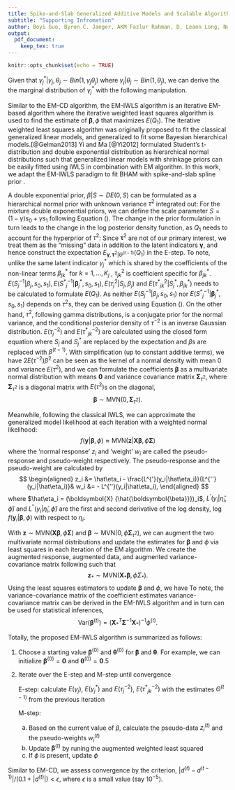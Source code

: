 ```yaml
---
title: Spike-and-Slab Generalized Additive Models and Scalable Algorithms for High-Dimensional Data
subtitle: "Supporting Infromation"
author: Boyi Guo, Byron C. Jaeger, AKM Fazlur Rahman, D. Leann Long, Nengjun Yi
output: 
  pdf_document:
    keep_tex: true
---
```


```r
knitr::opts_chunk$set(echo = TRUE)


```
\newcommand{\tp}{*}
\newcommand{\pr}{\text{Pr}}
\newcommand{\bs}[1]{\boldsymbol{#1}}

\subsection{Supplementary Information 1: Marginal Distribution of $\gamma_j^\tp$}
Given that $\gamma_{j}^\tp | \gamma_{j}, \theta_j \sim Bin(1, \gamma_{j}\theta_j)$ where $\gamma_{j} | \theta_j \sim Bin(1, \theta_j)$, we can derive the the marginal distribution of $\gamma_{j}^\tp$ with the following manipulation.
\begin{align*}
& \pr(\gamma_j^\tp = 1 | \theta_j)  = \pr(\gamma_j^\tp = 1, \gamma_j = 1 | \theta_j) + \pr(\gamma_j^\tp = 1 , \gamma_j = 0| \theta_j)\\
= & \pr(\gamma_j^\tp = 1, \gamma_j = 1 | \theta_j) + 0 \qquad \text{[hierarchical structure between }\gamma^\tp \text{ and }\gamma \text{.]}\\
= & \pr(\gamma_j^\tp = 1| \gamma_j = 1,  \theta_j)\pr(\gamma_j = 1| \theta_j)\\
= & \theta_j^2\\
& \pr(\gamma_j^\tp = 0 | \theta_j)  = \pr(\gamma_j^\tp = 0, \gamma_j = 1 | \theta_j) + \pr(\gamma_j^\tp = 0 , \gamma_j = 0| \theta_j)\\
= & \pr(\gamma_j^\tp = 0, \gamma_j = 1 | \theta_j) + \pr(\gamma_j^\tp = 0, \gamma_j = 0 | \theta_j)\\
= & \pr(\gamma_j^\tp = 0| \gamma_j = 1,  \theta_j)\pr(\gamma_j = 1| \theta_j) + \pr(\gamma_j^\tp = 0| \gamma_j = 0,  \theta_j)\pr(\gamma_j = 0| \theta_j)\\
= & (1-\theta_j)\theta_j + 1(1-\theta_j) = 1-\theta_j^2
\end{align*}

\clearpage

\subsection{Supplementary Information 2: EM-IWLS Algorithm for Fitting Bayesian Hierarchical Additive Models}

Similar to the EM-CD algorithm, the EM-IWLS algorithm is an iterative EM-based algorithm where the iterative weighted least squares algorithm is used to find the estimate of $\bs \beta, \phi$ that maximizes $E(Q_1)$. The iterative weighted least squares algorithm was originally proposed to fit the classical generalized linear models, and generalized to fit some Bayesian hierarchical models.[@Gelman2013] Yi and Ma [@Yi2012] formulated Student's t-distribution and double exponential distribution as hierarchical normal distributions such that generalized linear models with shrinkage priors can be easily fitted using IWLS in combination with EM algorithm. In this work, we adapt the EM-IWLS paradigm to fit BHAM with spike-and-slab spline prior
<!-- , with the full potential to adopt Student's t, double exponential and mixture Student's t priors when sparse assumption is not necessary -->
.

<!-- The primary purpose of the EM algorithm here is mitigate the computational burden associate with the hierarchical normal formulation.  -->

A double exponential prior, $\beta|S \sim DE(0, S)$ can be formulated as a hierarchical normal prior with unknown variance $\tau^2$ integrated out:
\begin{align*}
  \beta|\tau^2 &\sim N(0, \tau^2)\\
  \tau^2|S & \sim Gamma(1, 1/(2S^2)), 
\end{align*}
For the mixture double exponential priors, we can define the scale parameter $S = (1-\gamma)s_0 + \gamma s_1$ following Equation (\ref{eq:ssl}). The change in the prior formulation in turn leads to the change in the log posterior density function, as $Q_1$ needs to account for the hyperprior of $\tau^2$: 
\begin{equation}\label{eq:Q1_IWLS}
Q_1(\bs \beta, \phi) = \log f(\textbf{y}|\bs \beta, \phi) + \sum\limits_{j=1}^p\left[\log f(\beta_j|{\tau}^2_j) + \log f({\tau}^2_j| S_j)+\sum\limits_{k=1}^{K_j} \{\log f(\beta^{\tp}_{jk}|{\tau^{\tp}}^2_{jk})+\log f({\tau^\tp}^2_{jk}| S^\tp_j)\}\right].
\end{equation}
Since $\bs \tau^2$ are not of our primary interest, we treat them as the "missing" data in addition to the latent indicators $\bs \gamma$, and hence construct the expectation $E_{\bs \gamma, \bs \tau^2|\Theta^{(t-1)}}(Q_1)$ in the E-step. To note, unlike the same latent indicator $\gamma^\tp_j$ which is shared by the coefficients of the non-linear terms $\beta^\tp_{jk}$ for $k = 1, \dots, K_j$ , $\tau^2_{jk}$ is coefficient specific for $\beta^\tp_{jk}$. $E({S_j}^{-1}|\beta_j, s_0, s_1), E({S^\tp}^{-1}_j|\bs \beta_j^\tp, s_0, s_1), E({\tau}^2_{j}|S_j, \beta_j) \text{ and } E({\tau^\tp}^2_{jk}|S_j^\tp, \beta^\tp_{jk})$ needs to be calculated to formulate $E(Q_1)$. As neither $E({S_j}^{-1}|\beta_j, s_0, s_1)$ nor $E({S^\tp}^{-1}_j|\bs \beta_j^\tp, s_0, s_1)$ depends on $\tau^2$s, they can be derived using Equation (\ref{eq:exp_scale}). On the other hand, $\tau^{2}$, following gamma distributions, is a conjugate prior for the normal variance, and the conditional posterior density of $\tau^{-2}$ is an inverse Gaussian distribution. $E({\tau}^{-2}_{j})$ and $E({\tau^\tp}^{-2}_{jk})$ are calculated using the closed form equation
\begin{align*}
 E({\tau}^{-2}_{j}|S_j, \beta_j) ={S_j}^{-1}/|\beta_j| \qquad E({\tau^\tp}^{-2}_{jk}|S_j^\tp, \beta^\tp_{jk})={S_j^\tp}^{-1}/|\beta^\tp_{jk}|,
\end{align*}
where $S_j$ and $S_j^\tp$ are replaced by the expectation and $\beta$s are replaced with $\beta^{(t-1)}$. With simplification (up to constant additive terms), we have 
\begin{equation}\label{eq:EQ1_IWLS}
E(Q_1) = \log f(\textbf{y}|\bs \beta, \phi) - \sum\limits_{j=1}^p\left[ {2E({\tau_j}^{-2})}{\beta_j}^2 +\sum\limits_{k=1}^{K_j} {2E({\tau_{jk}^\tp}^{-2})}{\beta_{jk}^\tp}^2\right].
\end{equation}
<!-- $E(Q_1)$ can be seen as a $l_2$ penalized likelihood function where the regularization parameter $\lambda = 2E({\tau}^{-2})$. Equivalently, we have  -->
$2E({\tau}^{-2})\beta^2$ can be seen as the kernel of a normal density with mean 0 and variance $E(\tau^{2})$, and we can formulate the coefficients $\bs \beta$ as a multivariate normal distribution with means $\bs 0$ and variance covariance matrix $\bs \Sigma_{\tau^2}$, where $\bs \Sigma_{\tau^2}$ is a diagonal matrix with $E(\tau^2)$s on the diagonal,
$$
\bs \beta \sim \text{MVN}(0, \bs \Sigma_{\tau^2}).
$$

Meanwhile, following the classical IWLS, we can approximate the generalized model likelihood at each iteration with a weighted normal likelihood:
$$
f(\textbf{y}|\bs \beta, \phi) \approx \text{MVN}(\textbf{z}|\bs X \bs \beta, \phi\bs \Sigma )
$$
where the ‘normal response’ $z_i$ and ‘weight’ $w_i$ are called the pseudo-response and pseudo-weight respectively. The pseudo-response and the pseudo-weight are calculated by
$$
\begin{aligned}
z_i &= \hat\eta_i - \frac{L^{'}(y_i|\hat\eta_i)}{L^{''}(y_i|\hat\eta_i)}& w_i &= - L^{''}(y_i|\hat\eta_i),
\end{aligned}
$$
where $\hat\eta_i = (\bs X {\hat{\bs\beta}})_i$, $L^{'}(y_i|\hat\eta_i, \hat \phi)$ and $L^{''}(y_i|\hat\eta_i, \hat \phi)$ are the first and second derivative of the log density, $\log f(\textbf{y}_i|\bs \beta, \phi)$ with respect to $\eta_i$. 

With $\bs z\sim \text{MVN}(\bs X \bs \beta, \phi \bs \Sigma)$ and $\bs \beta \sim \text{MVN}(0, \phi \bs \Sigma_{\tau^2})$, we can augment the two multivariate normal distributions and update the estimates for $\bs \beta$ and $\phi$ via least squares in each iteration of the EM algorithm. We create the augmented response, augmented data, and augmented variance-covariance matrix following \begin{align*}
& \bs z_* = \begin{bmatrix} \bs z\\ \bs 0\end{bmatrix} &&
  \bs X_* = \begin{bmatrix} \bs X \\ \bs I \end{bmatrix} &&
  \bs \Sigma_* = \begin{bmatrix} \bs \Sigma & \bs 0  \\ \bs 0 & \bs \Sigma_{\tau^2}/\phi \end{bmatrix}, &
\end{align*}
 such that 
$$
\bs z_* \sim \text{MVN}(\bs X_* \bs \beta , \phi \Sigma_*).
$$
Using the least squares estimators to update $\bs\beta$ and $\phi$, we have 
\begin{align*}
& \bs \beta^{(t)} = (\bs X_*^T \bs \Sigma^{-1} \bs X_*)^{-1}\bs X_*^T \bs \Sigma^{-1} \bs z_* && \phi^{(t)} = \frac{1}{n}(\bs z_*-X_*\bs \beta^{(t)})^T\bs \Sigma^{-1}(\bs z_*-X_*\bs \beta^{(t)}).&
\end{align*}
To note, the variance-covariance matrix of the coefficient estimates variance-covariance matrix can be derived in the EM-IWLS algorithm and in turn can be used for statistical inferences,
$$
  \text{Var}(\bs\beta^{(t)}) = (\bs X_*^T\bs \Sigma^{-1} \bs X_*)^{-1}\phi^{(t)}.
$$

Totally, the proposed EM-IWLS algorithm is summarized as follows:

1) Choose a starting value $\bs \beta^{(0)}$ and $\bs \theta^{(0)}$ for $\bs \beta$ and $\bs \theta$. For example, we can initialize $\bs \beta^{(0)} = \bs 0$ and $\bs \theta^{(0)} = \bs 0.5$

2) Iterate over the E-step and M-step until convergence

    E-step: calculate $E(\gamma_{j})$, $E(\gamma^\tp_{j})$ and $E(\tau^{-2}_{j})$, $E({\tau^\tp}^{-2}_{jk})$ with the estimates $\Theta^{(t-1)}$ from the previous iteration

    M-step:

    a) Based on the current value of $\beta$, calculate the pseudo-data $z_i^{(t)}$ and the pseudo-weights $w_i^{(t)}$
    b) Update $\bs \beta^{(t)}$ by runing the augmented weighted least squared
    c) If $\phi$ is present, update $\phi$

Similar to EM-CD, we assess convergence by the criterion, $|d^{(t)}-d^{(t-1)}|/(0.1+|d^{(t)}|)<\epsilon$, where $\epsilon$ is a small value (say $10^{-5}$).

\clearpage

\subsection{Supplementary Information 3: Predictive Performance of Linear Simulations}
\input{Tabs/sim_lnr_gaus_tab.tex}
\input{Tabs/sim_lnr_binom_tab.tex}
    

